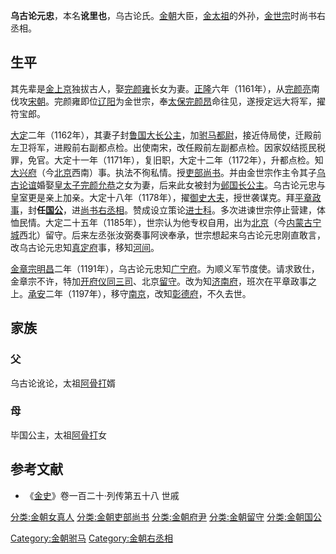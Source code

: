 '''乌古论元忠'''{{BD|？||1197年||}}，本名'''讹里也'''，乌古论氏。[[金朝|金朝]]大臣，[[金太祖|金太祖]]的外孙，[[金世宗|金世宗]]时尚书右丞相。
==生平==
其先辈是[[金上京|金上京]]独拔古人，娶[[完颜雍|完颜雍]]长女为妻。[[正隆|正隆]]六年（1161年），从[[完颜亮|完颜亮]]南伐攻[[宋朝|宋朝]]。完颜雍即位[[辽阳|辽阳]]为金世宗，奉[[太保|太保]][[完颜昂|完颜昂]]命往见，遂授定远大将军，擢符宝郎。

[[大定_(金朝)|大定]]二年（1162年），其妻子封[[鲁国大长公主_(金世宗)|鲁国大长公主]]，加[[驸马都尉|驸马都尉]]，接近侍局使，迁殿前左卫将军，进殿前右副都点检。出使南宋，改任殿前左副都点检。因家奴结揽民税罪，免官。大定十一年（1171年），复旧职，大定十二年（1172年），升都点检。知[[大兴府|大兴府]]（今[[北京|北京]]西南）事。执法不徇私情。授[[吏部尚书|吏部尚书]]。并由金世宗作主令其子[[乌古论谊|乌古论谊]]婚娶[[皇太子|皇太子]][[完颜允恭|完颜允恭]]之女为妻，后来此女被封为[[完颜允恭#女|邺国长公主]]。乌古论元忠与皇室更是亲上加亲。大定十八年（1178年），擢[[御史大夫|御史大夫]]，授世袭谋克。拜[[平章政事|平章政事]]，封'''任[[国公|国公]]'''，进[[尚书|尚书]][[右丞相|右丞相]]。赞成设立策论[[进士科|进士科]]。多次进谏世宗停止营建，体恤民情。大定二十五年（1185年），世宗认为他专权自用，出为[[北京路_(金朝)|北京]]（今[[内蒙古|内蒙古]][[宁城|宁城]]西北）留守。后来左丞张汝弼奏事阿谀奉承，世宗想起来乌古论元忠刚直敢言，改乌古论元忠知[[真定府|真定府]]事，移知[[河间|河间]]。

[[金章宗|金章宗]][[明昌|明昌]]二年（1191年），乌古论元忠知[[广宁府|广宁府]]。为顺义军节度使。请求致仕，金章宗不许，特加[[开府仪同三司|开府仪同三司]]、北京[[留守|留守]]。改为知[[济南府|济南府]]，班次在平章政事之上。[[承安_(金朝)|承安]]二年（1197年），移守[[南京路_(金朝)|南京]]，改知[[彰德府|彰德府]]，不久去世。

==家族==
===父===
乌古论讹论，太祖[[阿骨打|阿骨打]]婿
===母===
毕国公主，太祖[[阿骨打|阿骨打]]女
==参考文献==
* 《[[金史|金史]]》卷一百二十·列传第五十八 世戚
[[分类:金朝女真人|分类:金朝女真人]]
[[分类:金朝吏部尚书|分类:金朝吏部尚书]]
[[分类:金朝府尹|分类:金朝府尹]]
[[分类:金朝留守|分类:金朝留守]]
[[Category:金朝驸马|Category:金朝驸马]]
[[分类:金朝国公|分类:金朝国公]]
[[Category:金朝右丞相|Category:金朝右丞相]]